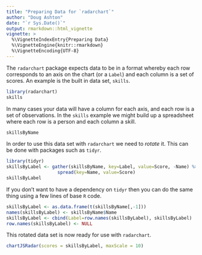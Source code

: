 ---
title: "Preparing Data for `radarchart`"
author: "Doug Ashton"
date: "`r Sys.Date()`"
output: rmarkdown::html_vignette
vignette: >
  %\VignetteIndexEntry{Preparing Data}
  %\VignetteEngine{knitr::rmarkdown}
  %\VignetteEncoding{UTF-8}
---

The `radarchart` package expects data to be in a format whereby each row corresponds to an axis on the chart (or a `Label`) and each column is a set of scores. An example is the built in data set, `skills`.

```{r}
library(radarchart)
skills
```

In many cases your data will have a column for each axis, and each row is a set of observations. In the `skills` example we might build up a spreadsheet where each row is a person and each column a skill.

```{r}
skillsByName
```

In order to use this data set with `radarchart` we need to *rotate* it. This can be done with packages such as `tidyr`.

```{r, tidyR}
library(tidyr)
skillsByLabel <- gather(skillsByName, key=Label, value=Score, -Name) %>%
                   spread(key=Name, value=Score)
skillsByLabel
```

If you don't want to have a dependency on `tidyr` then you can do the same thing using a few lines of base `R` code.

```{r, baseR}
skillsByLabel <- as.data.frame(t(skillsByName[,-1]))
names(skillsByLabel) <- skillsByName$Name
skillsByLabel <- cbind(Label=row.names(skillsByLabel), skillsByLabel)
row.names(skillsByLabel) <- NULL
```

This rotated data set is now ready for use with `radarchart`.

```{r, eval=FALSE}
chartJSRadar(scores = skillsByLabel, maxScale = 10)
```
